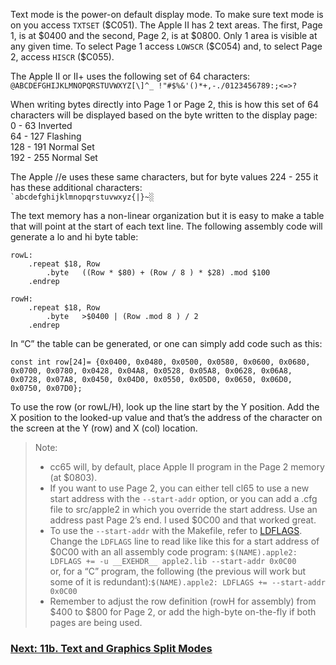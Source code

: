Text mode is the power-on default display mode. To make sure text mode is on you access <code>TXTSET</code> ($C051). The Apple II has 2 text areas. The first, Page 1, is at $0400 and the second, Page 2, is at $0800. Only 1 area is visible at any given time. To select Page 1 access <code>LOWSCR</code> ($C054) and, to select Page 2, access <code>HISCR</code> ($C055).

The Apple II or II+ uses the following set of 64 characters:<br />
<code>@ABCDEFGHIJKLMNOPQRSTUVWXYZ[\]^_ !"#$%&'()*+,-./0123456789:;<=>?</code>

When writing bytes directly into Page 1 or Page 2, this is how this set of 64 characters will be displayed based on the byte written to the display page:<br />
0 - 63 Inverted<br />
64 - 127 Flashing<br />
128 - 191 Normal Set<br />
192 - 255 Normal Set

The Apple //e uses these same characters, but for byte values 224 - 255 it has these additional characters:<br />
<code>`abcdefghijklmnopqrstuvwxyz{|}~░</code>

The text memory has a non-linear organization but it is easy to make a table that will point at the start of each text line. The following assembly code will generate a lo and hi byte table:

<pre>
rowL:
    .repeat $18, Row
        .byte   ((Row * $80) + (Row / 8 ) * $28) .mod $100
    .endrep

rowH:
    .repeat $18, Row
        .byte   >$0400 | (Row .mod 8 ) / 2
    .endrep
</pre>
In “C” the table can be generated, or one can simply add code such as this:<br />
<a name="rows"></a>

<pre>
const int row[24]= {0x0400, 0x0480, 0x0500, 0x0580, 0x0600, 0x0680, 0x0700, 0x0780, 0x0428, 0x04A8, 0x0528, 0x05A8, 0x0628, 0x06A8, 0x0728, 0x07A8, 0x0450, 0x04D0, 0x0550, 0x05D0, 0x0650, 0x06D0, 0x0750, 0x07D0};
</pre>
To use the row (or rowL/H), look up the line start by the Y position. Add the X position to the looked-up value and that’s the address of the character on the screen at the Y (row) and X (col) location.

<a name="exclude"></a>
<blockquote>
Note: 
* cc65 will, by default, place Apple II program in the Page 2 memory (at $0803). 
* If you want to use Page 2, you can either tell cl65 to use a new start address with the <code>--start-addr</code> option, or you can add a .cfg file to src/apple2 in which you override the start address. Use an address past Page 2’s end. I used $0C00 and that worked great. 
* To use the <code>--start-addr</code> with the Makefile, refer to [https://github.com/cc65/wiki/wiki/Apple-II-5.-Using-make-and-Makefiles-for-a-great-workflow#ldflags LDFLAGS]. Change the <code>LDFLAGS</code> line to read like like this for a start address of $0C00 with an all assembly code program: <code> $(NAME).apple2: LDFLAGS += -u __EXEHDR__ apple2.lib --start-addr 0x0C00</code><br />or, for a “C” program, the following (the previous will work but some of it is redundant):<code> $(NAME).apple2: LDFLAGS += --start-addr 0x0C00</code>
* Remember to adjust the row definition (rowH for assembly) from $400 to $800 for Page 2, or add the high-byte on-the-fly if both pages are being used.
</blockquote>

=== [https://github.com/cc65/wiki/wiki/Apple-II-11b.-Text-and-Graphics-Split-Modes Next: 11b. Text and Graphics Split Modes] ===
